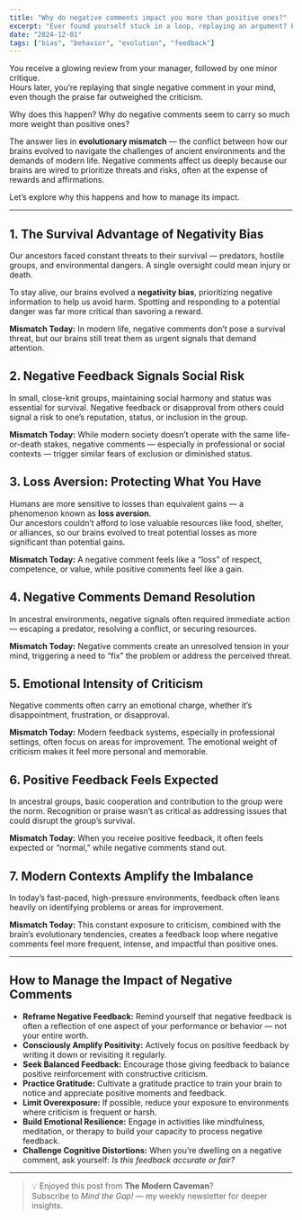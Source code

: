 ```yaml
---
title: "Why do negative comments impact you more than positive ones?"
excerpt: "Ever found yourself stuck in a loop, replaying an argument? Find out why it happens and how to break free."
date: "2024-12-01"
tags: ["bias", "behavior", "evolution", "feedback"]
---
```


You receive a glowing review from your manager, followed by one minor critique.  
Hours later, you’re replaying that single negative comment in your mind, even though the praise far outweighed the criticism.  

Why does this happen? Why do negative comments seem to carry so much more weight than positive ones?

The answer lies in **evolutionary mismatch** — the conflict between how our brains evolved to navigate the challenges of ancient environments and the demands of modern life. Negative comments affect us deeply because our brains are wired to prioritize threats and risks, often at the expense of rewards and affirmations.  

Let’s explore why this happens and how to manage its impact.

---

## 1. The Survival Advantage of Negativity Bias
Our ancestors faced constant threats to their survival — predators, hostile groups, and environmental dangers.  A single oversight could mean injury or death.  

To stay alive, our brains evolved a **negativity bias**, prioritizing negative information to help us avoid harm. Spotting and responding to a potential danger was far more critical than savoring a reward.

**Mismatch Today:** In modern life, negative comments don’t pose a survival threat, but our brains still treat them as urgent signals that demand attention.

## 2. Negative Feedback Signals Social Risk
In small, close-knit groups, maintaining social harmony and status was essential for survival. Negative feedback or disapproval from others could signal a risk to one’s reputation, status, or inclusion in the group.

**Mismatch Today:** While modern society doesn’t operate with the same life-or-death stakes, negative comments — especially in professional or social contexts — trigger similar fears of exclusion or diminished status.

## 3. Loss Aversion: Protecting What You Have
Humans are more sensitive to losses than equivalent gains — a phenomenon known as **loss aversion**.  
Our ancestors couldn’t afford to lose valuable resources like food, shelter, or alliances, so our brains evolved to treat potential losses as more significant than potential gains.

**Mismatch Today:** A negative comment feels like a “loss” of respect, competence, or value, while positive comments feel like a gain.

## 4. Negative Comments Demand Resolution
In ancestral environments, negative signals often required immediate action — escaping a predator, resolving a conflict, or securing resources.

**Mismatch Today:** Negative comments create an unresolved tension in your mind, triggering a need to “fix” the problem or address the perceived threat.

## 5. Emotional Intensity of Criticism
Negative comments often carry an emotional charge, whether it’s disappointment, frustration, or disapproval.

**Mismatch Today:** Modern feedback systems, especially in professional settings, often focus on areas for improvement. The emotional weight of criticism makes it feel more personal and memorable.

## 6. Positive Feedback Feels Expected
In ancestral groups, basic cooperation and contribution to the group were the norm. Recognition or praise wasn’t as critical as addressing issues that could disrupt the group’s survival.

**Mismatch Today:** When you receive positive feedback, it often feels expected or “normal,” while negative comments stand out.

## 7. Modern Contexts Amplify the Imbalance
In today’s fast-paced, high-pressure environments, feedback often leans heavily on identifying problems or areas for improvement.

**Mismatch Today:** This constant exposure to criticism, combined with the brain’s evolutionary tendencies, creates a feedback loop where negative comments feel more frequent, intense, and impactful than positive ones.

---

## How to Manage the Impact of Negative Comments
- **Reframe Negative Feedback:** Remind yourself that negative feedback is often a reflection of one aspect of your performance or behavior — not your entire worth.  
- **Consciously Amplify Positivity:** Actively focus on positive feedback by writing it down or revisiting it regularly.  
- **Seek Balanced Feedback:** Encourage those giving feedback to balance positive reinforcement with constructive criticism.  
- **Practice Gratitude:** Cultivate a gratitude practice to train your brain to notice and appreciate positive moments and feedback.  
- **Limit Overexposure:** If possible, reduce your exposure to environments where criticism is frequent or harsh.  
- **Build Emotional Resilience:** Engage in activities like mindfulness, meditation, or therapy to build your capacity to process negative feedback.  
- **Challenge Cognitive Distortions:** When you’re dwelling on a negative comment, ask yourself: *Is this feedback accurate or fair?*  

---

> 💡 Enjoyed this post from **The Modern Caveman**?  
> Subscribe to *Mind the Gap!* — my weekly newsletter for deeper insights.
